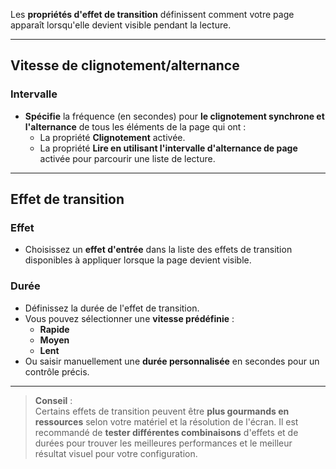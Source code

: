 Les **propriétés d'effet de transition** définissent comment votre page apparaît lorsqu'elle devient visible pendant la lecture.

***

## **Vitesse de clignotement/alternance**

### **Intervalle**

* **Spécifie** la fréquence (en secondes) pour **le clignotement synchrone et l'alternance** de tous les éléments de la page qui ont :
  * La propriété **Clignotement** activée.
  * La propriété **Lire en utilisant l'intervalle d'alternance de page** activée pour parcourir une liste de lecture.

***

## **Effet de transition**

### **Effet**

* Choisissez un **effet d'entrée** dans la liste des effets de transition disponibles à appliquer lorsque la page devient visible.

### **Durée**

* Définissez la durée de l'effet de transition.
* Vous pouvez sélectionner une **vitesse prédéfinie** :
  * **Rapide**
  * **Moyen**
  * **Lent**
* Ou saisir manuellement une **durée personnalisée** en secondes pour un contrôle précis.

***

> **Conseil** :\
> Certains effets de transition peuvent être **plus gourmands en ressources** selon votre matériel et la résolution de l'écran. Il est recommandé de **tester différentes combinaisons** d'effets et de durées pour trouver les meilleures performances et le meilleur résultat visuel pour votre configuration.
